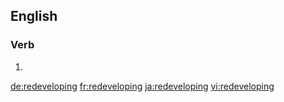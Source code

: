 ==English==

===Verb===
{{head|en|present participle}}

# {{present participle of|redevelop|lang=en}}

[[de:redeveloping]]
[[fr:redeveloping]]
[[ja:redeveloping]]
[[vi:redeveloping]]